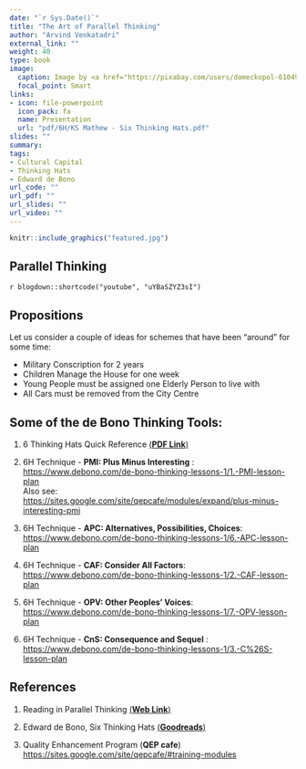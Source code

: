 ```yaml
---
date: "`r Sys.Date()`"
title: "The Art of Parallel Thinking"
author: "Arvind Venkatadri"
external_link: ""
weight: 40
type: book
image:
  caption: Image by <a href="https://pixabay.com/users/domeckopol-610494/?utm_source=link-attribution&amp;utm_medium=referral&amp;utm_campaign=image&amp;utm_content=1526995">andreas N</a> from <a href="https://pixabay.com/?utm_source=link-attribution&amp;utm_medium=referral&amp;utm_campaign=image&amp;utm_content=1526995">Pixabay</a>
  focal_point: Smart
links:
- icon: file-powerpoint
  icon_pack: fa
  name: Presentation
  url: "pdf/6H/KS Mathew - Six Thinking Hats.pdf"
slides: ""
summary: 
tags:
- Cultural Capital
- Thinking Hats
- Edward de Bono
url_code: ""
url_pdf: ""
url_slides: ""
url_video: ""
---
```


```r
knitr::include_graphics("featured.jpg")

```


## Parallel Thinking

`r blogdown::shortcode("youtube", "uYBaSZYZ3sI")`


## Propositions

Let us consider a couple of ideas for schemes that have been "around" for some time:

- Military Conscription for 2 years
- Children Manage the House for one week
- Young People must be assigned one Elderly Person to live with
- All Cars must be removed from the City Centre


## Some of the de Bono Thinking Tools: 

1. 6 Thinking Hats Quick Reference [(**PDF Link**)](W1D1 - 01 - The Six Thinking Hats.pdf)

2. 6H Technique - **PMI: Plus Minus Interesting** : <https://www.debono.com/de-bono-thinking-lessons-1/1.-PMI-lesson-plan>   
Also see:  
<https://sites.google.com/site/qepcafe/modules/expand/plus-minus-interesting-pmi>

3. 6H Technique - **APC: Alternatives, Possibilities, Choices**: <https://www.debono.com/de-bono-thinking-lessons-1/6.-APC-lesson-plan>


4. 6H Technique - **CAF: Consider All Factors**: <https://www.debono.com/de-bono-thinking-lessons-1/2.-CAF-lesson-plan>

5. 6H Technique - **OPV: Other Peoples' Voices**: <https://www.debono.com/de-bono-thinking-lessons-1/7.-OPV-lesson-plan>

6. 6H Technique - **CnS: Consequence and Sequel** : <https://www.debono.com/de-bono-thinking-lessons-1/3.-C%26S-lesson-plan>

## References

1. Reading in Parallel Thinking [(**Web Link**)](https://www.debonogroup.com/services/core-programs/lateral-thinking/parallel-thinking/)  

1. Edward de Bono, Six Thinking Hats [(**Goodreads**)](https://www.goodreads.com/book/show/97030.Six_Thinking_Hats)  

1. Quality Enhancement Program (**QEP cafe**) <https://sites.google.com/site/qepcafe/#training-modules>


